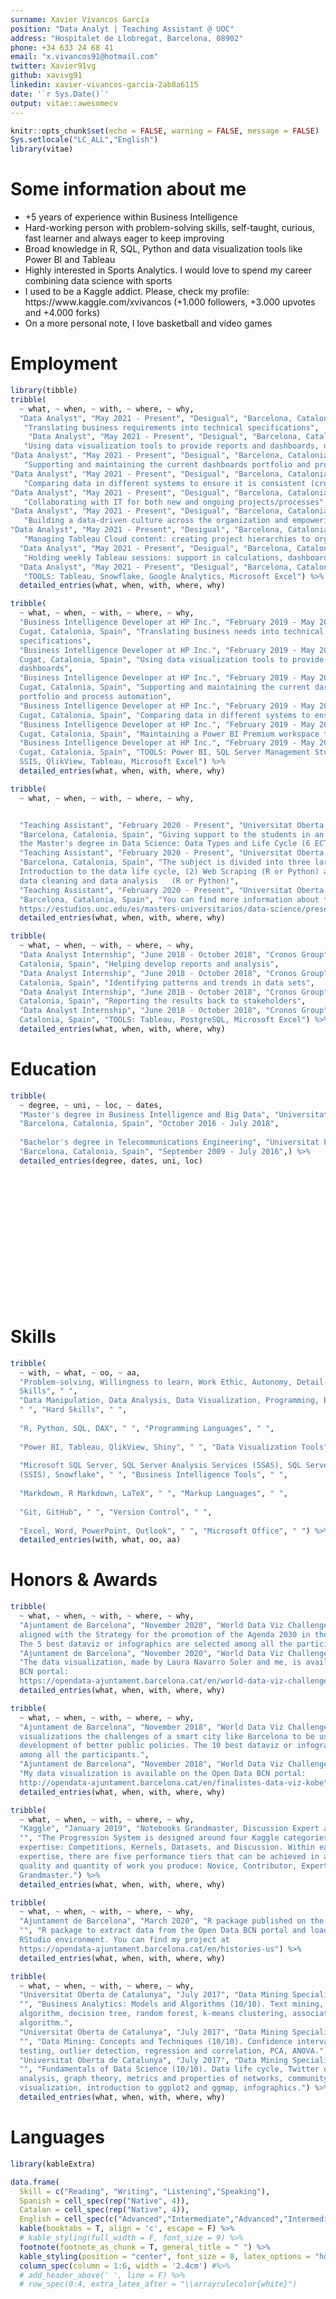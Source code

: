---
surname: Xavier Vivancos García
position: "Data Analyt | Teaching Assistant @ UOC"
address: "Hospitalet de Llobregat, Barcelona, 08902"
phone: +34 633 24 68 41
email: "x.vivancos91@hotmail.com"
twitter: Xavier91vg
github: xavivg91
linkedin: xavier-vivancos-garcia-2ab8a6115
date: '`r Sys.Date()`'
output: vitae::awesomecv
---

```{r setup, include=FALSE}
knitr::opts_chunk$set(echo = FALSE, warning = FALSE, message = FALSE)
Sys.setlocale("LC_ALL","English")
library(vitae)
```

# Some information about me

\footnotesize

-   +5 years of experience within Business Intelligence
-   Hard-working person with problem-solving skills, self-taught, curious, fast learner and always eager to keep improving
-   Broad knowledge in R, SQL, Python and data visualization tools like Power BI and Tableau
-   Highly interested in Sports Analytics. I would love to spend my career combining data science with sports
-   I used to be a Kaggle addict. Please, check my profile: https://www.kaggle.com/xvivancos (+1.000 followers, +3.000 upvotes and +4.000 forks)
-   On a more personal note, I love basketball and video games

# Employment

```{r}
library(tibble)
tribble(
  ~ what, ~ when, ~ with, ~ where, ~ why,
  "Data Analyst", "May 2021 - Present", "Desigual", "Barcelona, Catalonia, Spain", 
   "Translating business requirements into technical specifications",
    "Data Analyst", "May 2021 - Present", "Desigual", "Barcelona, Catalonia, Spain", 
   "Using data visualization tools to provide reports and dashboards, delivering the data in a useful and appealing way to users",
"Data Analyst", "May 2021 - Present", "Desigual", "Barcelona, Catalonia, Spain", 
   "Supporting and maintaining the current dashboards portfolio and process automation",
"Data Analyst", "May 2021 - Present", "Desigual", "Barcelona, Catalonia, Spain", 
   "Comparing data in different systems to ensure it is consistent (cross-system consistency checks)",
"Data Analyst", "May 2021 - Present", "Desigual", "Barcelona, Catalonia, Spain", 
   "Collaborating with IT for both new and ongoing projects/processes",
"Data Analyst", "May 2021 - Present", "Desigual", "Barcelona, Catalonia, Spain", 
   "Building a data-driven culture across the organization and empowering self-service analytics with Tableau",
"Data Analyst", "May 2021 - Present", "Desigual", "Barcelona, Catalonia, Spain", 
   "Managing Tableau Cloud content: creating project hierarchies to organize workbooks, requesting user permissions and monitoring site activity",
  "Data Analyst", "May 2021 - Present", "Desigual", "Barcelona, Catalonia, Spain", 
   "Holding weekly Tableau sessions: support in calculations, dashboarding, formatting, etc.",
  "Data Analyst", "May 2021 - Present", "Desigual", "Barcelona, Catalonia, Spain", 
   "TOOLS: Tableau, Snowflake, Google Analytics, Microsoft Excel") %>% 
  detailed_entries(what, when, with, where, why)
```

```{r}
tribble(
  ~ what, ~ when, ~ with, ~ where, ~ why,
  "Business Intelligence Developer at HP Inc.", "February 2019 - May 2021", "Capgemini", "Sant
  Cugat, Catalonia, Spain", "Translating business needs into technical
  specifications",
  "Business Intelligence Developer at HP Inc.", "February 2019 - May 2021", "Capgemini", "Sant
  Cugat, Catalonia, Spain", "Using data visualization tools to provide reports and
  dashboards",
  "Business Intelligence Developer at HP Inc.", "February 2019 - May 2021", "Capgemini", "Sant
  Cugat, Catalonia, Spain", "Supporting and maintaining the current dashboards
  portfolio and process automation",
  "Business Intelligence Developer at HP Inc.", "February 2019 - May 2021", "Capgemini", "Sant
  Cugat, Catalonia, Spain", "Comparing data in different systems to ensure it is                consistent (cross-system consistency checks)",
  "Business Intelligence Developer at HP Inc.", "February 2019 - May 2021", "Capgemini", "Sant
  Cugat, Catalonia, Spain", "Maintaining a Power BI Premium workspace to host reports and       dashboards from stakeholders",
  "Business Intelligence Developer at HP Inc.", "February 2019 - May 2021", "Capgemini", "Sant
  Cugat, Catalonia, Spain", "TOOLS: Power BI, SQL Server Management Studio, SSAS,
  SSIS, QlikView, Tableau, Microsoft Excel") %>% 
  detailed_entries(what, when, with, where, why)
```

```{r}
tribble(
  ~ what, ~ when, ~ with, ~ where, ~ why,


  "Teaching Assistant", "February 2020 - Present", "Universitat Oberta de Catalunya",
  "Barcelona, Catalonia, Spain", "Giving support to the students in an introductory course of
  the Master's degree in Data Science: Data Types and Life Cycle (6 ECTS)", 
  "Teaching Assistant", "February 2020 - Present", "Universitat Oberta de Catalunya",
  "Barcelona, Catalonia, Spain", "The subject is divided into three large blocks: (1) 
  Introduction to the data life cycle, (2) Web Scraping (R or Python) and (3) Introduction to
  data cleaning and data analysis   (R or Python)", 
  "Teaching Assistant", "February 2020 - Present", "Universitat Oberta de Catalunya",
  "Barcelona, Catalonia, Spain", "You can find more information about the Master's degree at
  https://estudios.uoc.edu/es/masters-universitarios/data-science/presentacion") %>% 
  detailed_entries(what, when, with, where, why)
```

```{r}
tribble(
  ~ what, ~ when, ~ with, ~ where, ~ why,
  "Data Analyst Internship", "June 2018 - October 2018", "Cronos Group", "Barcelona,
  Catalonia, Spain", "Helping develop reports and analysis",
  "Data Analyst Internship", "June 2018 - October 2018", "Cronos Group", "Barcelona,
  Catalonia, Spain", "Identifying patterns and trends in data sets",
  "Data Analyst Internship", "June 2018 - October 2018", "Cronos Group", "Barcelona,
  Catalonia, Spain", "Reporting the results back to stakeholders",
  "Data Analyst Internship", "June 2018 - October 2018", "Cronos Group", "Barcelona,
  Catalonia, Spain", "TOOLS: Tableau, PostgreSQL, Microsoft Excel") %>% 
  detailed_entries(what, when, with, where, why)
```

# Education

```{r}
tribble(
  ~ degree, ~ uni, ~ loc, ~ dates, 
  "Master's degree in Business Intelligence and Big Data", "Universitat Oberta de Catalunya",
  "Barcelona, Catalonia, Spain", "October 2016 - July 2018",
  
  "Bachelor's degree in Telecommunications Engineering", "Universitat Pompeu Fabra",
  "Barcelona, Catalonia, Spain", "September 2009 - July 2016",) %>% 
  detailed_entries(degree, dates, uni, loc)
```

$~$

$~$

$~$

$~$

$~$

$~$

$~$


# Skills

```{r}
tribble(
  ~ with, ~ what, ~ oo, ~ aa, 
  "Problem-solving, Willingness to learn, Work Ethic, Autonomy, Detail-Oriented, Multitasking,             Perseverance, Curiosity, Creativity, Humility", " ", "Soft
  Skills", " ",
  "Data Manipulation, Data Analysis, Data Visualization, Programming, Business Intelligence, Data Mining,    Machine Learning, Text Mining, Sentiment Analysis, Mathematics, Statistics",
  " ", "Hard Skills", " ",
  
  "R, Python, SQL, DAX", " ", "Programming Languages", " ",
  
  "Power BI, Tableau, QlikView, Shiny", " ", "Data Visualization Tools", " ",
  
  "Microsoft SQL Server, SQL Server Analysis Services (SSAS), SQL Server Integration Services
  (SSIS), Snowflake", " ", "Business Intelligence Tools", " ",
  
  "Markdown, R Markdown, LaTeX", " ", "Markup Languages", " ",
  
  "Git, GitHub", " ", "Version Control", " ",
  
  "Excel, Word, PowerPoint, Outlook", " ", "Microsoft Office", " ") %>% 
  detailed_entries(with, what, oo, aa)
```


# Honors & Awards

```{r}
tribble(
  ~ what, ~ when, ~ with, ~ where, ~ why,
  "Ajuntament de Barcelona", "November 2020", "World Data Viz Challenge 2020 finalist", "",    "The theme of the dataviz should reflect any aspect of the reality or a problem related to   the city of Barcelona in the framework of the Sustainable Development Goals that are
  aligned with the Strategy for the promotion of the Agenda 2030 in the city of Barcelona.
  The 5 best dataviz or infographics are selected among all the participants.",
  "Ajuntament de Barcelona", "November 2020", "World Data Viz Challenge 2020 finalist", "",
  "The data visualization, made by Laura Navarro Soler and me, is available on the Open Data
  BCN portal:
  https://opendata-ajuntament.barcelona.cat/en/world-data-viz-challenge-2020-barcelona-kobe-finalistes") %>% 
  detailed_entries(what, when, with, where, why)
```



```{r}
tribble(
  ~ what, ~ when, ~ with, ~ where, ~ why,
  "Ajuntament de Barcelona", "November 2018", "World Data Viz Challenge 2018 finalist", "",    "The main goal of the World Data Viz Challenge is to make visible through data
  visualizations the challenges of a smart city like Barcelona to be useful in the
  development of better public policies. The 10 best dataviz or infographics are selected
  among all the participants.",
  "Ajuntament de Barcelona", "November 2018", "World Data Viz Challenge 2018 finalist", "",
  "My data visualization is available on the Open Data BCN portal:
  http://opendata-ajuntament.barcelona.cat/en/finalistes-data-viz-kobe") %>% 
  detailed_entries(what, when, with, where, why)
```

```{r}
tribble(
  ~ what, ~ when, ~ with, ~ where, ~ why,
  "Kaggle", "January 2019", "Notebooks Grandmaster, Discussion Expert and Datasets Expert",
  "", "The Progression System is designed around four Kaggle categories of data science
  expertise: Competitions, Kernels, Datasets, and Discussion. Within each category of
  expertise, there are five performance tiers that can be achieved in accordance with the
  quality and quantity of work you produce: Novice, Contributor, Expert, Master, and
  Grandmaster.") %>% 
  detailed_entries(what, when, with, where, why)
```

```{r}
tribble(
  ~ what, ~ when, ~ with, ~ where, ~ why,
  "Ajuntament de Barcelona", "March 2020", "R package published on the Open Data BCN portal",
  "", "R package to extract data from the Open Data BCN portal and load it directly into your
  RStudio environment. You can find my project at
  https://opendata-ajuntament.barcelona.cat/en/histories-us") %>% 
  detailed_entries(what, when, with, where, why)
```


```{r}
tribble(
  ~ what, ~ when, ~ with, ~ where, ~ why,
  "Universitat Oberta de Catalunya", "July 2017", "Data Mining Specialization with honors",
  "", "Business Analytics: Models and Algorithms (10/10). Text mining, k-nearest neighbors
  algorithm, decision tree, random forest, k-means clustering, association rules, apriori
  algorithm.",
  "Universitat Oberta de Catalunya", "July 2017", "Data Mining Specialization with honors",
  "", "Data Mining: Concepts and Techniques (10/10). Confidence intervals, hypothesis
  testing, outlier detection, regression and correlation, PCA, ANOVA.",
  "Universitat Oberta de Catalunya", "July 2017", "Data Mining Specialization with honors",
  "", "Fundamentals of Data Science (10/10). Data life cycle, Twitter data capture, network
  analysis, graph theory, metrics and properties of networks, community detection, network
  visualization, introduction to ggplot2 and ggmap, infographics.") %>% 
  detailed_entries(what, when, with, where, why)
```

# Languages

```{r}
library(kableExtra)

data.frame(
  Skill = c("Reading", "Writing", "Listening","Speaking"),
  Spanish = cell_spec(rep("Native", 4)), 
  Catalan = cell_spec(rep("Native", 4)), 
  English = cell_spec(c("Advanced","Intermediate","Advanced","Intermediate"))) %>%
  kable(booktabs = T, align = 'c', escape = F) %>%
  # kable_styling(full_width = F, font_size = 9) %>% 
  footnote(footnote_as_chunk = T, general_title = " ") %>%
  kable_styling(position = "center", font_size = 8, latex_options = "hold_position") %>%
  column_spec(column = 1:6, width = '2.4cm') #%>% 
  # add_header_above(' ', line = F) %>%
  # row_spec(0:4, extra_latex_after = "\\arrayrulecolor{white}") 
```

